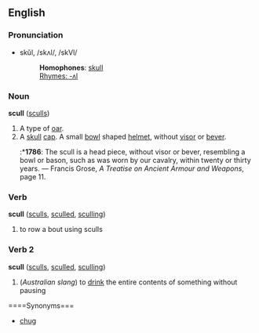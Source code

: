 ==English==
===Pronunciation===
*skŭl, /skʌl/, /skVl/
*:'''Homophones''': [[skull]]
*:[[Rhymes:English:-ʌl|Rhymes: -ʌl]]

===Noun===
'''scull''' ([[sculls]])

# A type of [[oar]].
# A [[skull]] [[cap]].  A small [[bowl]] shaped [[helmet]], without [[visor]] or [[bever]].
#:*'''1786''':  The scull is a head piece, without visor or bever, resembling a bowl or bason, such as was worn by our cavalry, within twenty or thirty years. &mdash; Francis Grose, ''A Treatise on Ancient Armour and Weapons'', page 11.

===Verb===
'''scull''' ([[sculls]], [[sculled]], [[sculling]])

# to row a bout using sculls
===Verb 2===
'''scull''' ([[sculls]], [[sculled]], [[sculling]]) 
#(''Australian slang'') to [[drink]] the entire contents of something without pausing
====Synonyms===
*[[chug]]